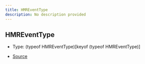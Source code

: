 ```yaml
---
title: HMREventType
description: No description provided
---
```


## HMREventType

- Type: (typeof HMREventType)\[keyof (typeof HMREventType)]

- [Source](https://github.com/underctrl-io/commandkit/blob/83ef44f10b86e30835e8636786e5222cac412af9/packages/commandkit/src/utils/constants.ts#L13)
